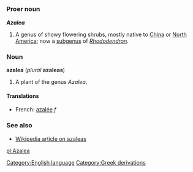 =={{en}}==
[[Category:English language]]
===Proer noun===
'''''Azalea'''''

#A genus of showy flowering shrubs, mostly native to [[China]] or [[North America]]; <!--false [[honeysuckle]]--> now a [[subgenus]] of ''[[Rhododendron]]''.

===Noun===
'''azalea''' (''plural'' '''azaleas''')

#A plant of the genus ''Azalea''.

====Translations====
*French: [[azalée]] ''f''

===See also===
*[[w:azalea|Wikipedia article on azaleas]]

[[pl:Azalea]]
[[Category:Greek derivations]]